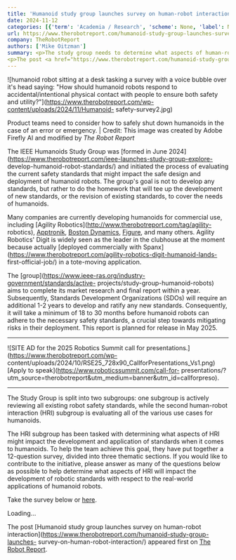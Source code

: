 ```yaml
---
title: 'Humanoid study group launches survey on human-robot interaction'
date: 2024-11-12
categories: [{'term': 'Academia / Research', 'scheme': None, 'label': None}, {'term': 'Analysis', 'scheme': None, 'label': None}, {'term': 'Humanoids', 'scheme': None, 'label': None}, {'term': 'News', 'scheme': None, 'label': None}, {'term': 'Regulatory & Compliance', 'scheme': None, 'label': None}]
url: https://www.therobotreport.com/humanoid-study-group-launches-survey-on-human-robot-interaction/
company: TheRobotReport
authors: ['Mike Oitzman']
summary: <p>The study group needs to determine what aspects of human-robot interaction might impact the development of standards for humanoids.</p>
<p>The post <a href="https://www.therobotreport.com/humanoid-study-group-launches-survey-on-human-robot-interaction/">Humanoid study group launches survey on human-robot interaction</a> appeared first on <a href="https://www.therobotreport.com">The Robot Report</a>.</p>
---
```



![humanoid robot sitting at a desk tasking a survey with a voice bubble over
it's head saying: "How should humanoid robots respond to
accidental/intentional physical contact with people to ensure both safety and
utility?"](https://www.therobotreport.com/wp-content/uploads/2024/11/Humanoid-
safety-survey2.jpg)

Product teams need to consider how to safely shut down humanoids in the case of an error or emergency. | Credit: This image was created by Adobe Firefly AI and modified by _The Robot Report_

The IEEE Humanoids Study Group was [formed in June
2024](https://www.therobotreport.com/ieee-launches-study-group-explore-
develop-humanoid-robot-standards/) and initiated the process of evaluating the
current safety standards that might impact the safe design and deployment of
humanoid robots. The group's goal is not to develop any standards, but rather
to do the homework that will tee up the development of new standards, or the
revision of existing standards, to cover the needs of humanoids.

Many companies are currently developing humanoids for commercial use,
including [Agility Robotics](http://www.therobotreport.com/tag/agility-
robotics), [Apptronik](https://www.therobotreport.com/tag/apptronik), [Boston
Dynamics](https://www.therobotreport.com/tag/boston-dynamics),
[Figure](https://www.therobotreport.com/tag/figure), and many others. Agility
Robotics' Digit is widely seen as the leader in the clubhouse at the moment
because actually [deployed commercially with
Spanx](https://www.therobotreport.com/agility-robotics-digit-humanoid-lands-
first-official-job/) in a tote-moving application.

The [group](https://www.ieee-ras.org/industry-government/standards/active-
projects/study-group-humanoid-robots) aims to complete its market research and
final report within a year. Subsequently, Standards Development Organizations
(SDOs) will require an additional 1-2 years to develop and ratify any new
standards. Consequently, it will take a minimum of 18 to 30 months before
humanoid robots can adhere to the necessary safety standards, a crucial step
towards mitigating risks in their deployment. This report is planned for
release in May 2025.

* * *

![SITE AD for the 2025 Robotics Summit call for
presentations.](https://www.therobotreport.com/wp-
content/uploads/2024/10/RSE25_728x90_CallforPresentations_Vs1.png) [Apply to
speak](https://www.roboticssummit.com/call-for-
presentations/?utm_source=therobotreport&utm_medium=banner&utm_id=callforpreso).

* * *

The Study Group is split into two subgroups: one subgroup is actively
reviewing all existing robot safety standards, while the second human-robot
interaction (HRI) subgroup is evaluating all of the various use cases for
humanoids.

The HRI subgroup has been tasked with determining what aspects of HRI might
impact the development and application of standards when it comes to
humanoids. To help the team achieve this goal, they have put together a
12-question survey, divided into three thematic sections. If you would like to
contribute to the initiative, please answer as many of the questions below as
possible to help determine what aspects of HRI will impact the development of
robotic standards with respect to the real-world applications of humanoid
robots.

Take the survey below or
[here](https://docs.google.com/forms/d/e/1FAIpQLSfcD1uIBU5Zo3GV4zX18Yifgdy8oUpO0DYx513ccmCr0Gj4YQ/viewform).

Loading…

The post [Humanoid study group launches survey on human-robot
interaction](https://www.therobotreport.com/humanoid-study-group-launches-
survey-on-human-robot-interaction/) appeared first on [The Robot
Report](https://www.therobotreport.com).

